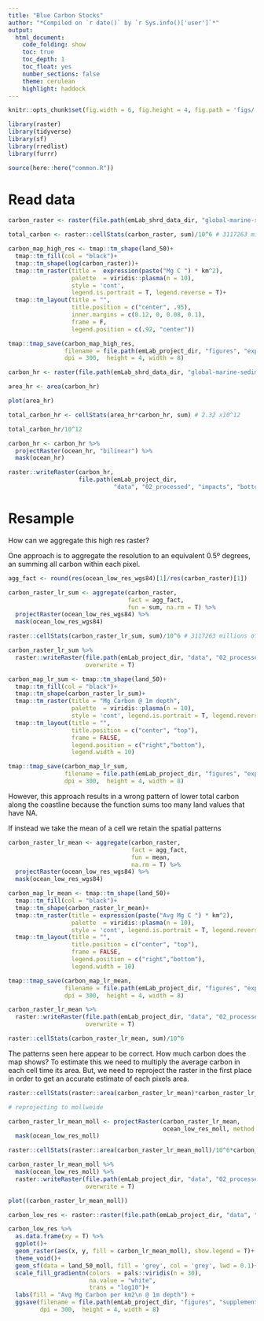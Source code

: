 ```yaml
---
title: "Blue Carbon Stocks"
author: "*Compiled on `r date()` by `r Sys.info()['user']`*"
output: 
  html_document:
    code_folding: show
    toc: true
    toc_depth: 1
    toc_float: yes
    number_sections: false
    theme: cerulean
    highlight: haddock
---
```


```r
knitr::opts_chunk$set(fig.width = 6, fig.height = 4, fig.path = 'figs/',message = FALSE, warning = FALSE)

library(raster)
library(tidyverse)
library(sf)
library(rredlist)
library(furrr)

source(here::here("common.R"))
```

# Read data 

```r
carbon_raster <- raster(file.path(emLab_shrd_data_dir, "global-marine-sedimentary-carbon", "Mean carbon_stock.tif"))

total_carbon <- raster::cellStats(carbon_raster, sum)/10^6 # 3117263 millions of Tons in the raw data

carbon_map_high_res <- tmap::tm_shape(land_50)+
  tmap::tm_fill(col = "black")+
  tmap::tm_shape(log(carbon_raster))+
  tmap::tm_raster(title =  expression(paste("Mg C ") * km^2),
                  palette  = viridis::plasma(n = 10),
                  style = 'cont',
                  legend.is.portrait = T, legend.reverse = T)+
  tmap::tm_layout(title = "",
                  title.position = c("center", .95),
                  inner.margins = c(0.12, 0, 0.08, 0.1), 
                  frame = F,
                  legend.position = c(.92, "center"))

tmap::tmap_save(carbon_map_high_res, 
                filename = file.path(emLab_project_dir, "figures", "exploratory", "carbon_stocks_high_res.png"),
                dpi = 300,  height = 4, width = 8)
```


```r
carbon_hr <- raster(file.path(emLab_shrd_data_dir, "global-marine-sedimentary-carbon", "Mean carbon_stock.tif")) # MgC per km2

area_hr <- area(carbon_hr)

plot(area_hr)

total_carbon_hr <- cellStats(area_hr*carbon_hr, sum) # 2.32 x10^12

total_carbon_hr/10^12

carbon_hr <- carbon_hr %>% 
  projectRaster(ocean_hr, "bilinear") %>% 
  mask(ocean_hr)

raster::writeRaster(carbon_hr, 
                    file.path(emLab_project_dir, 
                              "data", "02_processed", "impacts", "bottom_trawling", "carbon_hr.tif"), overwrite = T)
```

# Resample

How can we aggregate this high res raster?

One approach is to aggregate the resolution to an equivalent 0.5º degrees, an summing all carbon within each pixel. 

```r
agg_fact <- round(res(ocean_low_res_wgs84)[1]/res(carbon_raster)[1])

carbon_raster_lr_sum <- aggregate(carbon_raster, 
                                  fact = agg_fact, 
                                  fun = sum, na.rm = T) %>% 
  projectRaster(ocean_low_res_wgs84) %>% 
  mask(ocean_low_res_wgs84)

raster::cellStats(carbon_raster_lr_sum, sum)/10^6 # 3117263 millions of Tons, same as in the raw data

carbon_raster_lr_sum %>% 
  raster::writeRaster(file.path(emLab_project_dir, "data", "02_processed","carbon","carbon_lr_sum_wgs84.tif"), 
                      overwrite = T)
```

```r
carbon_map_lr_sum <- tmap::tm_shape(land_50)+
  tmap::tm_fill(col = "black")+
  tmap::tm_shape(carbon_raster_lr_sum)+
  tmap::tm_raster(title = "Mg Carbon @ 1m depth",
                  palette  = viridis::plasma(n = 10),
                  style = 'cont', legend.is.portrait = T, legend.reverse = T)+
  tmap::tm_layout(title = "",
                  title.position = c("center", "top"),
                  frame = FALSE,
                  legend.position = c("right","bottom"),
                  legend.width = 10)

tmap::tmap_save(carbon_map_lr_sum, 
                filename = file.path(emLab_project_dir, "figures", "exploratory", "carbon_stocks_low_res_sum.png"),
                dpi = 300,  height = 4, width = 8)
```

However, this approach results in a wrong pattern of lower total carbon along the coastline because the function sums too many land values that have NA. 

If instead we take the mean of a cell we retain the spatial patterns

```r
carbon_raster_lr_mean <- aggregate(carbon_raster, 
                                   fact = agg_fact, 
                                   fun = mean,
                                   na.rm = T) %>% 
  projectRaster(ocean_low_res_wgs84) %>% 
  mask(ocean_low_res_wgs84)

carbon_map_lr_mean <- tmap::tm_shape(land_50)+
  tmap::tm_fill(col = "black")+
  tmap::tm_shape(carbon_raster_lr_mean)+
  tmap::tm_raster(title = expression(paste("Avg Mg C ") * km^2),
                  palette  = viridis::plasma(n = 10),
                  style = 'cont', legend.is.portrait = T, legend.reverse = T)+
  tmap::tm_layout(title = "",
                  title.position = c("center", "top"),
                  frame = FALSE,
                  legend.position = c("right","bottom"),
                  legend.width = 10)

tmap::tmap_save(carbon_map_lr_mean, 
                filename = file.path(emLab_project_dir, "figures", "exploratory", "carbon_stocks_low_res_mean.png"),
                dpi = 300,  height = 4, width = 8)

carbon_raster_lr_mean %>% 
  raster::writeRaster(file.path(emLab_project_dir, "data", "02_processed","carbon","carbon_lr_mean_wgs84.tif"), 
                      overwrite = T)

raster::cellStats(carbon_raster_lr_mean, sum)/10^6 
```

The patterns seen here appear to be correct. How much carbon does the map shows? To estimate this we need to multiply the average carbon in each cell time its area. But, we need to reproject the raster in the first place in order to get an accurate estimate of each pixels area.

```r
raster::cellStats(raster::area(carbon_raster_lr_mean)*carbon_raster_lr_mean, sum)/10^6/total_carbon 
```

```r
# reprojecting to mollweide

carbon_raster_lr_mean_moll <- projectRaster(carbon_raster_lr_mean, 
                                            ocean_low_res_moll, method = 'bilinear') %>% 
  mask(ocean_low_res_moll) 

raster::cellStats(raster::area(carbon_raster_lr_mean_moll)/10^6*carbon_raster_lr_mean_moll, sum)/10^6/total_carbon # 2615847 million tons of carbon

carbon_raster_lr_mean_moll %>% 
  mask(ocean_low_res_moll) %>% 
  raster::writeRaster(file.path(emLab_project_dir, "data", "02_processed","carbon","carbon_lr_mean_moll.tif"), 
                      overwrite = T)

plot((carbon_raster_lr_mean_moll))
```

```r
carbon_low_res <- raster::raster(file.path(emLab_project_dir, "data", "02_processed","carbon","carbon_lr_mean_moll.tif"))

carbon_low_res %>% 
  as.data.frame(xy = T) %>% 
  ggplot()+
  geom_raster(aes(x, y, fill = carbon_lr_mean_moll), show.legend = T)+
  theme_void()+
  geom_sf(data = land_50_moll, fill = 'grey', col = 'grey', lwd = 0.1)+
  scale_fill_gradientn(colors  = pals::viridis(n = 30),
                       na.value = "white",
                       trans = "log10")+
  labs(fill = "Avg Mg Carbon per km2\n @ 1m depth") +
  ggsave(filename = file.path(emLab_project_dir, "figures", "supplement", "mean_carbon_stocks.png"), 
         dpi = 300,  height = 4, width = 8)
```






